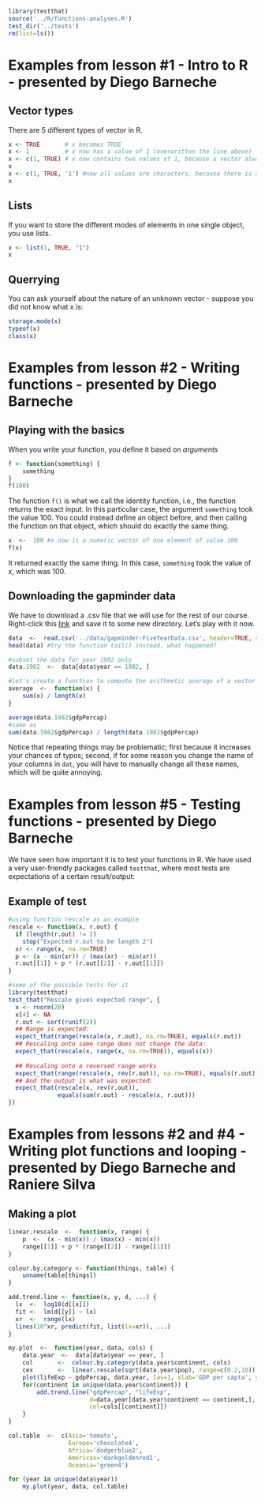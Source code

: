 ```r
library(testthat)
source('../R/functions-analyses.R')
test_dir('../tests')
rm(list=ls())
```

# Examples from lesson #1 - Intro to R - presented by Diego Barneche  

## Vector types

There are 5 different types of vector in R.  
```r
x <- TRUE       # x becomes TRUE
x <- 1          # x now has a value of 1 (overwritten the line above)
x <- c(1, TRUE) # x now contains two values of 1, because a vector always stores the same mode of elements
x
x <- c(1, TRUE, '1') #now all values are characters, because there is a underlying hierarchy. For instance, if there is one element of mode 'character' in your vector, then all elements will be treated as so
x
```

## Lists  
If you want to store the different modes of elements in one single object, you use lists.  
```r
x <- list(1, TRUE, "1")
x
```

## Querrying  
You can ask yourself about the nature of an unknown vector - suppose you did not know what x is:  
```r
storage.mode(x)
typeof(x)
class(x)
```

# Examples from lesson #2 - Writing functions - presented by Diego Barneche  

## Playing with the basics  
When you write your function, you define it based on *arguments*  
```r
f <- function(something) {
    something
}
f(100)
```
The function `f()` is what we call the identity function, i.e., the function returns the exact input. In this particular case, the argument `something` took the value 100. You could instead define an object before, and then calling the function on that object, which should do exactly the same thing.  
```r
x  <-  100 #x now is a numeric vector of one element of value 100
f(x)
```
It returned exactly the same thing. In this case, `something` took the value of x, which was 100.  

## Downloading the gapminder data
We have to download a .csv file that we will use for the rest of our course. Right-click this [link][id] and save it to some new directory. Let's play with it now. 
```r
data  <-  read.csv('../data/gapminder-FiveYearData.csv', header=TRUE, stringsAsFactors=FALSE)
head(data) #try the function tail() instead, what happened?

#subset the data for year 1982 only
data.1982  <-  data[data$year == 1982, ]

#let's create a function to compute the arithmetic average of a vector
average  <-  function(x) {
    sum(x) / length(x)
}

average(data.1982$gdpPercap)
#same as 
sum(data.1982$gdpPercap) / length(data.1982$gdpPercap)
```
Notice that repeating things may be problematic; first because it increases your chances of typos; second, if for some reason you change the name of your columns in `dat`, you will have to manually change all these names, which will be quite annoying.  

# Examples from lesson #5 - Testing functions - presented by Diego Barneche  
We have seen how important it is to test your functions in R. We have used a very user-friendly packages called `testthat`, where most tests are expectations of a certain result/output:  

## Example of test  
```r
#using function rescale as an example
rescale <- function(x, r.out) {
  if (length(r.out) != 2)
    stop("Expected r.out to be length 2")
  xr <- range(x, na.rm=TRUE)
  p <- (x - min(xr)) / (max(xr) - min(xr))
  r.out[[1]] + p * (r.out[[2]] - r.out[[1]])
}

#some of the possible tests for it
library(testthat)
test_that("Rescale gives expected range", {
  x <- rnorm(20)
  x[4] <- NA
  r.out <- sort(runif(2))
  ## Range is expected:
  expect_that(range(rescale(x, r.out), na.rm=TRUE), equals(r.out))
  ## Rescaling onto same range does not change the data:
  expect_that(rescale(x, range(x, na.rm=TRUE)), equals(x))
  
  ## Rescaling onto a reversed range works
  expect_that(range(rescale(x, rev(r.out)), na.rm=TRUE), equals(r.out))
  ## And the output is what was expected:
  expect_that(rescale(x, rev(r.out)),
              equals(sum(r.out) - rescale(x, r.out)))
})
```

# Examples from lessons #2 and #4 - Writing plot functions and looping - presented by Diego Barneche and Raniere Silva  

## Making a plot  
```r
linear.rescale  <-  function(x, range) {
    p  <-  (x - min(x)) / (max(x) - min(x))
    range[[1]] + p * (range[[2]] - range[[1]])
}

colour.by.category <- function(things, table) {
    unname(table[things])
}

add.trend.line <- function(x, y, d, ...) {
  lx  <-  log10(d[[x]])
  fit <-  lm(d[[y]] ~ lx)
  xr  <-  range(lx)
  lines(10^xr, predict(fit, list(lx=xr)), ...)
}

my.plot  <-  function(year, data, cols) {
    data.year  <-  data[data$year == year, ]
    col       <-  colour.by.category(data.year$continent, cols)
    cex       <-  linear.rescale(sqrt(data.year$pop), range=c(0.2,10))
    plot(lifeExp ~ gdpPercap, data.year, las=1, xlab='GDP per capta', ylab='Life expectancy', cex=cex, col='black', bg=col, pch=21, log="x", xlim=c(240,114000), ylim=c(20,85), main=unique(data.year$year))
    for(continent in unique(data.year$continent)) {
        add.trend.line("gdpPercap", "lifeExp",
                       d=data.year[data.year$continent == continent,],
                       col=cols[[continent]])
    }
}
```
```r
col.table  <-  c(Asia='tomato',
                 Europe='chocolate4',
                 Africa='dodgerblue2',
                 Americas='darkgoldenrod1',
                 Oceania='green4')

for (year in unique(data$year))
    my.plot(year, data, col.table)

```

[id]: https://raw.github.com/dbarneche/2014-12-11-ufsc/gh-pages/data/10-functions/gapminder-FiveYearData.csv